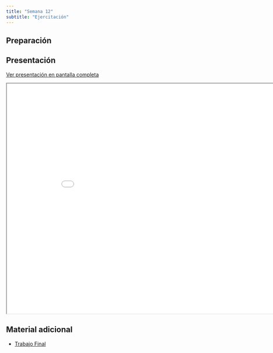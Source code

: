 ```yaml
---
title: "Semana 12"
subtitle: "Ejercitación"
---
```


## Preparación



## Presentación

[Ver presentación en pantalla completa](../slides/lec_week12.html)

```{=html}
<iframe class="slide-deck" src="../slides/lec_week12.html" height="630" width="900"></iframe>
```

## Material adicional

- [Trabajo Final](../documents/LFIS325_2022_02_TF.pdf)
